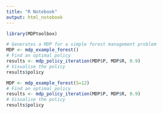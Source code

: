 ```yaml
---
title: "R Notebook"
output: html_notebook
---
```




```r
library(MDPtoolbox)

# Generates a MDP for a simple forest management problem
MDP <- mdp_example_forest()
# Find an optimal policy
results <- mdp_policy_iteration(MDP$P, MDP$R, 0.9)
# Visualise the policy
results$policy
```


```r
MDP <- mdp_example_forest(S=12)
# Find an optimal policy
results <- mdp_policy_iteration(MDP$P, MDP$R, 0.9)
# Visualise the policy
results$policy
```

